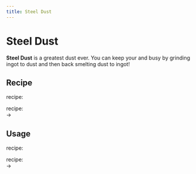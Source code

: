 ```yaml
---
title: Steel Dust
---
```


<ItemImage file="steel_dust" alt="Steel Dust" size="200" />

# Steel Dust

**Steel Dust** is a greatest dust ever. You can keep your <McItem slug="techreborn:grinder" inline={true}/> and <McItem slug="techreborn:blast_furnace" inline={true}/> busy by grinding ingot to dust and then back smelting dust to ingot!

## Recipe

<McItem slug="minecraft:crafting_table" inline={true}/> recipe:  
<CraftingTable recipe="input techreborn:small_pile_of_steel_dust techreborn:small_pile_of_steel_dust air input techreborn:small_pile_of_steel_dust techreborn:small_pile_of_steel_dust air input air air air output techreborn:steel_dust"/>

<McItem slug="techreborn:grinder" inline={true}/> recipe:  
<McItem slug="techreborn:steel_ingot" inline={true}/> → <McItem slug="techreborn:steel_dust" inline={true}/>

## Usage

<McItem slug="minecraft:crafting_table" inline={true}/> recipe:  
<CraftingTable recipe="input air air air input air techreborn:steel_dust air input air air air output techreborn:small_pile_of_steel_dust,4"/>

<McItem slug="techreborn:blast_furnace" inline={true}/> recipe:  
<McItem slug="techreborn:steel_dust" inline={true}/> → <McItem slug="techreborn:steel_ingot" inline={true}/>
